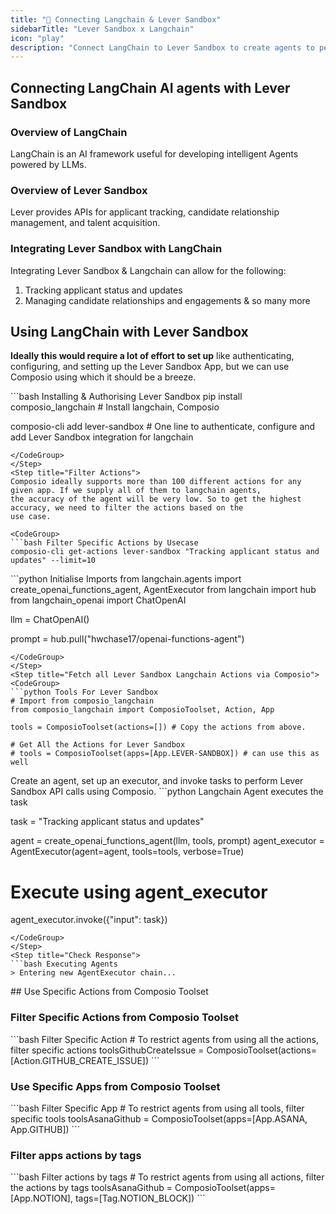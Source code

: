 ```yaml
---
title: "🚀 Connecting Langchain & Lever Sandbox"
sidebarTitle: "Lever Sandbox x Langchain"
icon: "play"
description: "Connect LangChain to Lever Sandbox to create agents to perform tasks using natural language"
---
```


## Connecting LangChain AI agents with Lever Sandbox

### Overview of LangChain

LangChain is an AI framework useful for developing intelligent Agents powered by LLMs.

### Overview of Lever Sandbox

Lever provides APIs for applicant tracking, candidate relationship management, and talent acquisition.

### Integrating Lever Sandbox with LangChain

Integrating Lever Sandbox & Langchain can allow for the following:

1. Tracking applicant status and updates
2. Managing candidate relationships and engagements
& so many more

## Using LangChain with Lever Sandbox

<Steps>
<Step title="Setting Up the Environment">

**Ideally this would require a lot of effort to set up** like authenticating, configuring, and setting up the Lever Sandbox App, but we can use Composio using which it should be a breeze.

<CodeGroup>
```bash Installing & Authorising Lever Sandbox
pip install composio_langchain # Install langchain, Composio 

composio-cli add lever-sandbox # One line to authenticate, configure and add Lever Sandbox integration for langchain
```
</CodeGroup>
</Step>
<Step title="Filter Actions">
Composio ideally supports more than 100 different actions for any given app. If we supply all of them to langchain agents, 
the accuracy of the agent will be very low. So to get the highest accuracy, we need to filter the actions based on the 
use case.

<CodeGroup>
```bash Filter Specific Actions by Usecase
composio-cli get-actions lever-sandbox "Tracking applicant status and updates" --limit=10
```
</CodeGroup>

</Step>
<Step title="Import Base Packages">

<CodeGroup>
```python Initialise Imports
from langchain.agents import create_openai_functions_agent, AgentExecutor
from langchain import hub
from langchain_openai import ChatOpenAI


llm = ChatOpenAI()

prompt = hub.pull("hwchase17/openai-functions-agent")
```
</CodeGroup>
</Step>
<Step title="Fetch all Lever Sandbox Langchain Actions via Composio">
<CodeGroup>
```python Tools For Lever Sandbox
# Import from composio_langchain
from composio_langchain import ComposioToolset, Action, App

tools = ComposioToolset(actions=[]) # Copy the actions from above. 

# Get All the Actions for Lever Sandbox
# tools = ComposioToolset(apps=[App.LEVER-SANDBOX]) # can use this as well
```
</CodeGroup>
</Step>
<Step title="Execute the Agent">
Create an agent, set up an executor, and invoke tasks to perform Lever Sandbox API calls using Composio. 
<CodeGroup>
```python Langchain Agent executes the task

task = "Tracking applicant status and updates"

agent = create_openai_functions_agent(llm, tools, prompt)
agent_executor = AgentExecutor(agent=agent, tools=tools, verbose=True)

# Execute using agent_executor
agent_executor.invoke({"input": task})
```
</CodeGroup>
</Step>
<Step title="Check Response">
```bash Executing Agents
> Entering new AgentExecutor chain...
```
</Step>
</Steps>
## Use Specific Actions from Composio Toolset

### Filter Specific Actions from Composio Toolset

<CodeGroup>
```bash Filter Specific Action
# To restrict agents from using all the actions, filter specific actions
toolsGithubCreateIssue = ComposioToolset(actions=[Action.GITHUB_CREATE_ISSUE])
```
</CodeGroup>

### Use Specific Apps from Composio Toolset
<CodeGroup>
```bash Filter Specific App
# To restrict agents from using all tools, filter specific tools
toolsAsanaGithub = ComposioToolset(apps=[App.ASANA, App.GITHUB])
```
</CodeGroup>

### Filter apps actions by tags 
<CodeGroup>
```bash Filter actions by tags
# To restrict agents from using all actions, filter the actions by tags
toolsAsanaGithub = ComposioToolset(apps=[App.NOTION], tags=[Tag.NOTION_BLOCK])
```
</CodeGroup>

